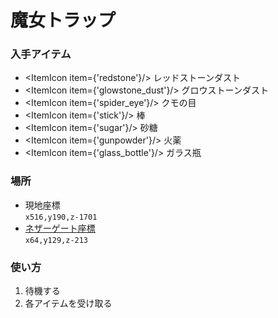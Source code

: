 
# 魔女トラップ

### 入手アイテム
- <ItemIcon item={'redstone'}/> レッドストーンダスト
- <ItemIcon item={'glowstone_dust'}/> グロウストーンダスト
- <ItemIcon item={'spider_eye'}/> クモの目
- <ItemIcon item={'stick'}/> 棒
- <ItemIcon item={'sugar'}/> 砂糖
- <ItemIcon item={'gunpowder'}/> 火薬
- <ItemIcon item={'glass_bottle'}/> ガラス瓶

### 場所  
- 現地座標  
`x516,y190,z-1701`  
- [ネザーゲート座標](../world/nether-portal)  
`x64,y129,z-213`

### 使い方
1. 待機する  
2. 各アイテムを受け取る